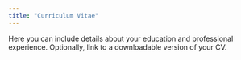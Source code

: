 ```yaml
---
title: "Curriculum Vitae"
---
```


Here you can include details about your education and professional experience. Optionally, link to a downloadable version of your CV.
